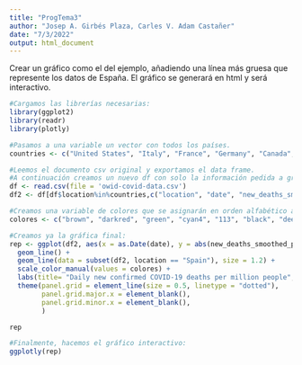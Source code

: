 ```yaml
---
title: "ProgTema3"
author: "Josep A. Girbés Plaza, Carles V. Adam Castañer"
date: "7/3/2022"
output: html_document
---
```


Crear un gráfico como el del ejemplo, añadiendo una línea más gruesa que represente los datos de España. El gráfico se generará en html y será interactivo.

```r
#Cargamos las librerías necesarias:
library(ggplot2)
library(readr)
library(plotly)
```

```r

#Pasamos a una variable un vector con todos los países. 
countries <- c("United States", "Italy", "France", "Germany", "Canada", "Japan", "United Kingdom", "Spain")

#Leemos el documento csv original y exportamos el data frame.
#A continuación creamos un nuevo df con solo la información pedida a graficar.
df <- read.csv(file = 'owid-covid-data.csv')
df2 <- df[df$location%in%countries,c("location", "date", "new_deaths_smoothed_per_million")]

```

```r

#Creamos una variable de colores que se asignarán en orden alfabético a los países seleccionados.
colores <- c("brown", "darkred", "green", "cyan4", "113", "black", "deeppink", "darkorchid4")

#Creamos ya la gráfica final:
rep <- ggplot(df2, aes(x = as.Date(date), y = abs(new_deaths_smoothed_per_million), col = location)) +
  geom_line() +
  geom_line(data = subset(df2, location == "Spain"), size = 1.2) +
  scale_color_manual(values = colores) +
  labs(title= "Daily new confirmed COVID-19 deaths per million people", subtitle = "7-day rolling average. For some countries the number of confirmed deaths is much lower than the true number of deaths. This is because of limited testing and challenges in the attribution of the cause of death.", caption = "Source: Johns Hopkins University CSSE COVID-19 Data", x = "", y = "") +
  theme(panel.grid = element_line(size = 0.5, linetype = "dotted"),
        panel.grid.major.x = element_blank(),
        panel.grid.minor.x = element_blank(),
        )

rep

#Finalmente, hacemos el gráfico interactivo:
ggplotly(rep)
```
